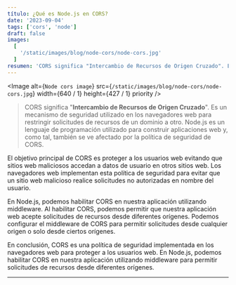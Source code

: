 ```yaml
---
título: ¿Qué es Node.js en CORS?
date: '2023-09-04'
tags: ['cors', 'node']
draft: false
images:
  [
    '/static/images/blog/node-cors/node-cors.jpg'
  ]
resumen: 'CORS significa "Intercambio de Recursos de Origen Cruzado". Es un mecanismo de seguridad utilizado en los navegadores web para restringir solicitudes...'
---
```


<Image
  alt={`Node cors image`}
  src={`/static/images/blog/node-cors/node-cors.jpg`}
  width={640 / 1}
  height={427 / 1}
  priority
/>

>CORS significa "**Intercambio de Recursos de Origen Cruzado**". Es un mecanismo de seguridad utilizado en los navegadores web para restringir solicitudes de recursos de un dominio a otro. Node.js es un lenguaje de programación utilizado para construir aplicaciones web y, como tal, también se ve afectado por la política de seguridad de CORS.

El objetivo principal de CORS es proteger a los usuarios web evitando que sitios web maliciosos accedan a datos de usuario en otros sitios web. Los navegadores web implementan esta política de seguridad para evitar que un sitio web malicioso realice solicitudes no autorizadas en nombre del usuario.

En Node.js, podemos habilitar CORS en nuestra aplicación utilizando middleware. Al habilitar CORS, podemos permitir que nuestra aplicación web acepte solicitudes de recursos desde diferentes orígenes. Podemos configurar el middleware de CORS para permitir solicitudes desde cualquier origen o solo desde ciertos orígenes.

En conclusión, CORS es una política de seguridad implementada en los navegadores web para proteger a los usuarios web. En Node.js, podemos habilitar CORS en nuestra aplicación utilizando middleware para permitir solicitudes de recursos desde diferentes orígenes.

---
